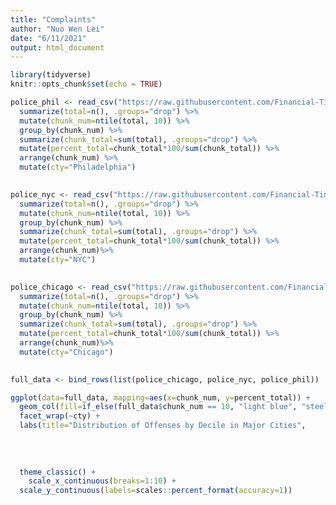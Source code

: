 ```yaml
---
title: "Complaints"
author: "Nuo Wen Lei"
date: "6/11/2021"
output: html_document
---
```


```r
library(tidyverse)
knitr::opts_chunk$set(echo = TRUE)
```


```r
police_phil <- read_csv("https://raw.githubusercontent.com/Financial-Times/police-misconduct-complaints-analysis/main/output/philly_clean.csv", col_types=cols()) %>% group_by(officer_id) %>%
  summarize(total=n(), .groups="drop") %>% 
  mutate(chunk_num=ntile(total, 10)) %>% 
  group_by(chunk_num) %>%
  summarize(chunk_total=sum(total), .groups="drop") %>%
  mutate(percent_total=chunk_total*100/sum(chunk_total)) %>% 
  arrange(chunk_num) %>% 
  mutate(cty="Philadelphia")
  
```

```r
police_nyc <- read_csv("https://raw.githubusercontent.com/Financial-Times/police-misconduct-complaints-analysis/main/output/nyc_clean.csv", col_types=cols()) %>% group_by(OfficerID) %>%
  summarize(total=n(), .groups="drop") %>% 
  mutate(chunk_num=ntile(total, 10)) %>% 
  group_by(chunk_num) %>%
  summarize(chunk_total=sum(total), .groups="drop") %>%
  mutate(percent_total=chunk_total*100/sum(chunk_total)) %>% 
  arrange(chunk_num)%>% 
  mutate(cty="NYC")
  
```

```r
police_chicago <- read_csv("https://raw.githubusercontent.com/Financial-Times/police-misconduct-complaints-analysis/main/output/chicago_clean.csv", col_types=cols()) %>% group_by(UID) %>%
  summarize(total=n(), .groups="drop") %>% 
  mutate(chunk_num=ntile(total, 10)) %>% 
  group_by(chunk_num) %>%
  summarize(chunk_total=sum(total), .groups="drop") %>%
  mutate(percent_total=chunk_total*100/sum(chunk_total)) %>% 
  arrange(chunk_num)%>% 
  mutate(cty="Chicago")
  
```

```r
full_data <- bind_rows(list(police_chicago, police_nyc, police_phil))
```

```r

ggplot(data=full_data, mapping=aes(x=chunk_num, y=percent_total)) + 
  geom_col(fill=if_else(full_data$chunk_num == 10, "light blue", "steel blue")) +
  facet_wrap(~cty) +
  labs(title="Distribution of Offenses by Decile in Major Cities",
                                                                                   subtitle="First decile has around 1/3 of all complaints in all cities",
                                                                                   x="Decile Number",
                                                                                   y="Percentage of Offenses",
                                                                                   caption="Data from Financial Times") +
  theme_classic() +
    scale_x_continuous(breaks=1:10) +
  scale_y_continuous(labels=scales::percent_format(accuracy=1))


```


